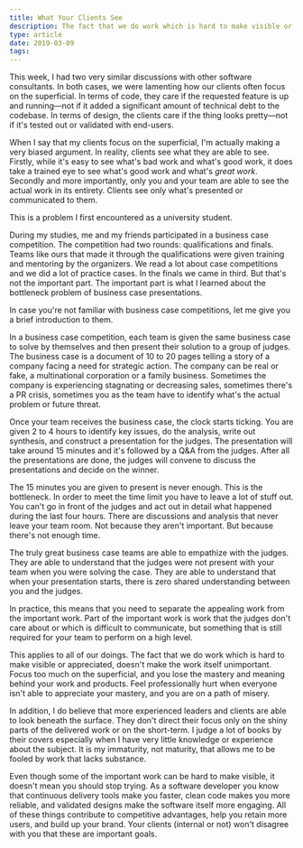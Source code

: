 ```yaml
---
title: What Your Clients See
description: The fact that we do work which is hard to make visible or appreciated, doesn't make the work itself unimportant
type: article
date: 2019-03-09
tags:
---
```


This week, I had two very similar discussions with other software consultants. In both cases, we were lamenting how our clients often focus on the superficial. In terms of code, they care if the requested feature is up and running—not if it added a significant amount of technical debt to the codebase. In terms of design, the clients care if the thing looks pretty—not if it's tested out or validated with end-users.

When I say that my clients focus on the superficial, I'm actually making a very biased argument. In reality, clients see what they are able to see. Firstly, while it's easy to see what's bad work and what's good work, it does take a trained eye to see what's good work and what's _great work_. Secondly and more importantly, only you and your team are able to see the actual work in its entirety. Clients see only what's presented or communicated to them.

This is a problem I first encountered as a university student.

During my studies, me and my friends participated in a business case competition. The competition had two rounds: qualifications and finals. Teams like ours that made it through the qualifications were given training and mentoring by the organizers. We read a lot about case competitions and we did a lot of practice cases. In the finals we came in third. But that's not the important part. The important part is what I learned about the bottleneck problem of business case presentations.

In case you're not familiar with business case competitions, let me give you a brief introduction to them.

In a business case competition, each team is given the same business case to solve by themselves and then present their solution to a group of judges. The business case is a document of 10 to 20 pages telling a story of a company facing a need for strategic action. The company can be real or fake, a multinational corporation or a family business. Sometimes the company is experiencing stagnating or decreasing sales, sometimes there's a PR crisis, sometimes you as the team have to identify what's the actual problem or future threat.

Once your team receives the business case, the clock starts ticking. You are given 2 to 4 hours to identify key issues, do the analysis, write out synthesis, and construct a presentation for the judges. The presentation will take around 15 minutes and it's followed by a Q&A from the judges. After all the presentations are done, the judges will convene to discuss the presentations and decide on the winner.

The 15 minutes you are given to present is never enough. This is the bottleneck. In order to meet the time limit you have to leave a lot of stuff out. You can't go in front of the judges and act out in detail what happened during the last four hours. There are discussions and analysis that never leave your team room. Not because they aren't important. But because there's not enough time.

The truly great business case teams are able to empathize with the judges. They are able to understand that the judges were not present with your team when you were solving the case. They are able to understand that when your presentation starts, there is zero shared understanding between you and the judges.

In practice, this means that you need to separate the appealing work from the important work. Part of the important work is work that the judges don't care about or which is difficult to communicate, but something that is still required for your team to perform on a high level.

This applies to all of our doings. The fact that we do work which is hard to make visible or appreciated, doesn't make the work itself unimportant. Focus too much on the superficial, and you lose the mastery and meaning behind your work and products. Feel professionally hurt when everyone isn't able to appreciate your mastery, and you are on a path of misery.

In addition, I do believe that more experienced leaders and clients are able to look beneath the surface. They don't direct their focus only on the shiny parts of the delivered work or on the short-term. I judge a lot of books by their covers especially when I have very little knowledge or experience about the subject. It is my immaturity, not maturity, that allows me to be fooled by work that lacks substance.

Even though some of the important work can be hard to make visible, it doesn't mean you should stop trying. As a software developer you know that continuous delivery tools make you faster, clean code makes you more reliable, and validated designs make the software itself more engaging. All of these things contribute to competitive advantages, help you retain more users, and build up your brand. Your clients (internal or not) won't disagree with you that these are important goals.
